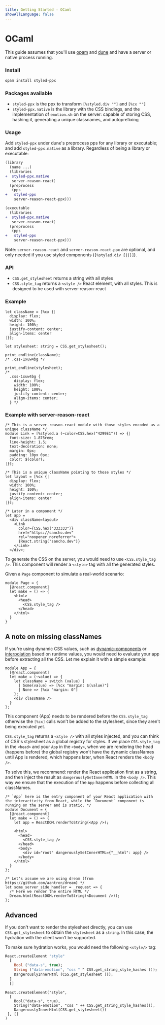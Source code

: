 ```yaml
---
title: Getting Started - OCaml
showAllLanguage: false
---
```



# OCaml

This guide assumes that you'll use [opam](https://github.com/ocaml/opam) and [dune](https://github.com/ocaml/dune) and have a server or native process running.

### Install

```bash
opam install styled-ppx
```

### Packages available

- `styled-ppx` is the ppx to transform `[%styled.div ""]` and `[%cx ""]`
- `styled-ppx.native` is the library with the CSS bindings, and the implementation of `emotion.sh` on the server: capable of storing CSS, hashing it, generating a unique classnames, and autoprefixing

### Usage

Add `styled-ppx` under dune's preprocess pps for any library or executable; and add `styled-ppx.native` as a library. Regardless of being a library or executable:

```diff
(library
  (name ...)
  (libraries
+  styled-ppx.native
   server-reason-react)
  (preprocess
   (pps
+   styled-ppx
    server-reason-react-ppx)))
```

```diff
(executable
  (libraries
+  styled-ppx.native
   server-reason-react)
  (preprocess
   (pps
+   styled-ppx
    server-reason-react-ppx)))
```

Note: `server-reason-react` and `server-reason-react-ppx` are optional, and only needed if you use styled components (`[%styled.div {||}]`).

### API

- `CSS.get_stylesheet` returns a string with all styles
- `CSS.style_tag` returns a `<style />` React element, with all styles. This is designed to be used with server-reason-react

### Example

```reason
let className = [%cx {|
  display: flex;
  width: 100%;
  height: 100%;
  justify-content: center;
  align-items: center
|}];

let stylesheet: string = CSS.get_stylesheet();

print_endline(className);
/* .css-1xuw4bg */

print_endline(stylesheet);
/*
  .css-1xuw4bg {
    display: flex;
    width: 100%;
    height: 100%;
    justify-content: center;
    align-items: center;
  } */
```

### Example with server-reason-react

```reason
/* This is a server-reason-react module with those styles encoded as a unique className */
module Link = [%styled.a (~color=CSS.hex("4299E1")) => {|
  font-size: 1.875rem;
  line-height: 1.5;
  text-decoration: none;
  margin: 0px;
  padding: 10px 0px;
  color: $(color);
|}];

/* This is a unique className pointing to those styles */
let layout = [%cx {|
  display: flex;
  width: 100%;
  height: 100%;
  justify-content: center;
  align-items: center
|}];

/* Later in a component */
let app =
  <div className=layout>
    <Link
      color={CSS.hex("333333")}
      href="https://sancho.dev"
      rel="noopener noreferrer">
      {React.string("sancho.dev")}
    </Link>
  </div>;
```

To generate the CSS on the server, you would need to use `<CSS.style_tag />`. This component will render a `<style>` tag with all the generated styles.

Given a `Page` component to simulate a real-world scenario:

```reason
module Page = {
  [@react.component]
  let make = () => {
    <html>
      <head>
        <CSS.style_tag />
      </head>
    </html>
  }
}
```

## A note on missing classNames

If you're using dynamic CSS values, such as [dynamic-components](./dynamic-components) or [interpolation](./interpolation) based on runtime values, you would need to evaluate your app before extracting all the CSS. Let me explain it with a simple example:

```reason
module App = {
  [@react.component]
  let make = (~value) => {
    let className = switch (value) {
      | Some(value) => [%cx "margin: $(value)"]
      | None => [%cx "margin: 0"]
    };
    <div className />
  }
};
```

This component (App) needs to be rendered before the `CSS.style_tag` otherwise the `[%cx]` calls won't be added to the stylesheet, since they aren't being executed yet.

`CSS.style_tag` returns a `<style />` with all styles injected, and you can think of CSS's stylesheet as a global registry for styles. If we place `CSS.style_tag` in the `<head>` and your `App` in the `<body>`, when we are rendering the head (happens before) the global registry won't have the dynamic classNames until App is rendered, which happens later, when React renders the `<body />`.

To solve this, we recommend: render the React application first as a string, and then inject the result as `dangerouslySetInnerHTML` in the `<body />`. This way we ensure that the execution of the `App` happens before collecting all classNames.

```reason
/* `App` here is the entry component of your React application with the interactivity from React, while the `Document` component is running on the server and is static. */
module Document = {
  [@react.component]
  let make = () => {
    let app = ReactDOM.renderToString(<App />);

    <html>
      <head>
        <CSS.style_tag />
      </head>
      <body>
        <div id="root" dangerouslySetInnerHTML={"__html": app} />
      </body>
    </html>
  }
};

/* Let's assume we are using dream (from https://github.com/aantron/dream) */
let some_server_side_handler = _request => {
  /* Here we render the entire HTML */
  Dream.html(ReactDOM.renderToString(<Document />));
};
```

## Advanced

If you don't want to render the stylesheet directly, you can use `CSS.get_stylesheet` to obtain the `stylesheet` as a `string`. In this case, the hydration with the client won't be supported.

To make sure hydration works, you would need the following `<style/>` tag:

```ocaml
React.createElement "style"
  [
    Bool ("data-s", true);
    String ("data-emotion", "css " ^ CSS.get_string_style_hashes ());
    DangerouslyInnerHtml (CSS.get_stylesheet ());
  ]
  []
```
```reason
React.createElement("style",
  [
    Bool("data-s", true),
    String("data-emotion", "css " ++ CSS.get_string_style_hashes()),
    DangerouslyInnerHtml(CSS.get_stylesheet())
 ], []
)
```
